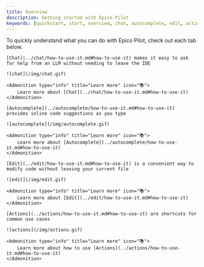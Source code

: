 ```yaml
---
title: Overview
description: Getting started with Epico Pilot
keywords: [quickstart, start, overview, chat, autocomplete, edit, actions]
---
```



To quickly understand what you can do with Epico Pilot, check out each tab below.

<Tabs>
  <TabItem value="chat" label="Chat">

    [Chat](../chat/how-to-use-it.md#how-to-use-it) makes it easy to ask for help from an LLM without needing to leave the IDE

    ![chat](/img/chat.gif)

    <Admonition type="info" title="Learn more" icon="📚">
        Learn more about [Chat](../chat/how-to-use-it.md#how-to-use-it)
    </Admonition>

  </TabItem>
  <TabItem value="autocomplete" label="Autocomplete">

    [Autocomplete](../autocomplete/how-to-use-it.md#how-to-use-it) provides inline code suggestions as you type

    ![autocomplete](/img/autocomplete.gif)

    <Admonition type="info" title="Learn more" icon="📚">
        Learn more about [Autocomplete](../autocomplete/how-to-use-it.md#how-to-use-it)
    </Admonition>

  </TabItem>
  <TabItem value="edit" label="Edit">

    [Edit](../edit/how-to-use-it.md#how-to-use-it) is a convenient way to modify code without leaving your current file

    ![edit](/img/edit.gif)

    <Admonition type="info" title="Learn more" icon="📚">
        Learn more about [Edit](../edit/how-to-use-it.md#how-to-use-it)
    </Admonition>

  </TabItem>
  <TabItem value="s" label="Actions">

    [Actions](../actions/how-to-use-it.md#how-to-use-it) are shortcuts for common use cases

    ![actions](/img/actions.gif)

    <Admonition type="info" title="Learn more" icon="📚">
        Learn more about how to use [Actions](../actions/how-to-use-it.md#how-to-use-it)
    </Admonition>

  </TabItem>
</Tabs>

